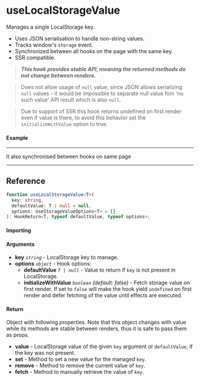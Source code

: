 
<Meta title="Side-effect/useLocalStorageValue" component={Example} />

# useLocalStorageValue

Manages a single LocalStorage key.

- Uses JSON serialisation to handle non-string values.
- Tracks window's `storage` event.
- Synchronized between all hooks on the page with the same key.
- SSR compatible.

> **_This hook provides stable API, meaning the returned methods do not change between renders._**

> Does not allow usage of `null` value, since JSON allows serializing `null` values - it would be
> impossible to separate null value fom 'no such value' API result which is also `null`.

> Due to support of SSR this hook returns undefined on first render even if value is there, to avoid
> this behavior set the `initializeWithValue` option to true.

#### Example

<Canvas isColumn>
  <Story name="Example" story={Example} />
  <hr />
  It also synchronised between hooks on same page
  <hr />
  <Story name="Example2" story={Example} />
</Canvas>

<ArgsTable story="Example" />

## Reference

```ts
function useLocalStorageValue<T>(
  key: string,
  defaultValue: T | null = null,
  options: UseStorageValueOptions<T> = {}
): HookReturn<T, typeof defaultValue, typeof options>;
```

#### Importing

<ImportPath />


#### Arguments

- **key** _`string`_ - LocalStorage key to manage.
- **options** _`object`_ - Hook options:
  - **defaultValue** _`T | null`_ - Value to return if `key` is not present in LocalStorage.
  - **initializeWithValue** _`boolean`_ _(default: false)_ - Fetch storage value on first render. If
    set to `false` will make the hook yield `undefined` on first render and defer fetching of the
    value until effects are executed.

#### Return

Object with following properties. Note that this object changes with value while its methods are
stable between renders, thus it is safe to pass them as props.
- **value** - LocalStorage value of the given `key` argument or `defaultValue`, if the key was not
present.
- **set** - Method to set a new value for the managed `key`.
- **remove** - Method to remove the current value of `key`.
- **fetch** - Method to manually retrieve the value of `key`.
